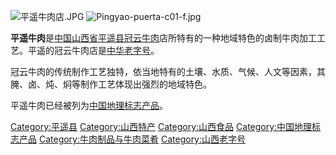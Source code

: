 {{advert|time=2012-04-28T23:34:43+00:00}}
{{unreferenced|time=2010-10-19T03:37:31+00:00}}
[[File:平遥牛肉店.JPG|thumb]]
[[File:Pingyao-puerta-c01-f.jpg|thumb]]

'''平遥牛肉'''是[[中国|中国]][[山西省|山西省]][[平遥县|平遥县]][[冠云牛肉|冠云牛肉]]店所特有的一种地域特色的卤制牛肉加工工艺。平遥的冠云牛肉店是[[中华老字号|中华老字号]]。

冠云牛肉的传统制作工艺独特，依当地特有的土壤、水质、气候、人文等因素，其腌、卤、炖、焖等制作工艺体现出强烈的地域特色。

平遥牛肉已经被列为[[中国地理标志产品|中国地理标志产品]]。

{{Shanxi-stub}}

[[Category:平遥县|Category:平遥县]]
[[Category:山西特产|Category:山西特产]]
[[Category:山西食品|Category:山西食品]]
[[Category:中国地理标志产品|Category:中国地理标志产品]]
[[Category:牛肉制品与牛肉菜肴|Category:牛肉制品与牛肉菜肴]]
[[Category:山西老字号|Category:山西老字号]]